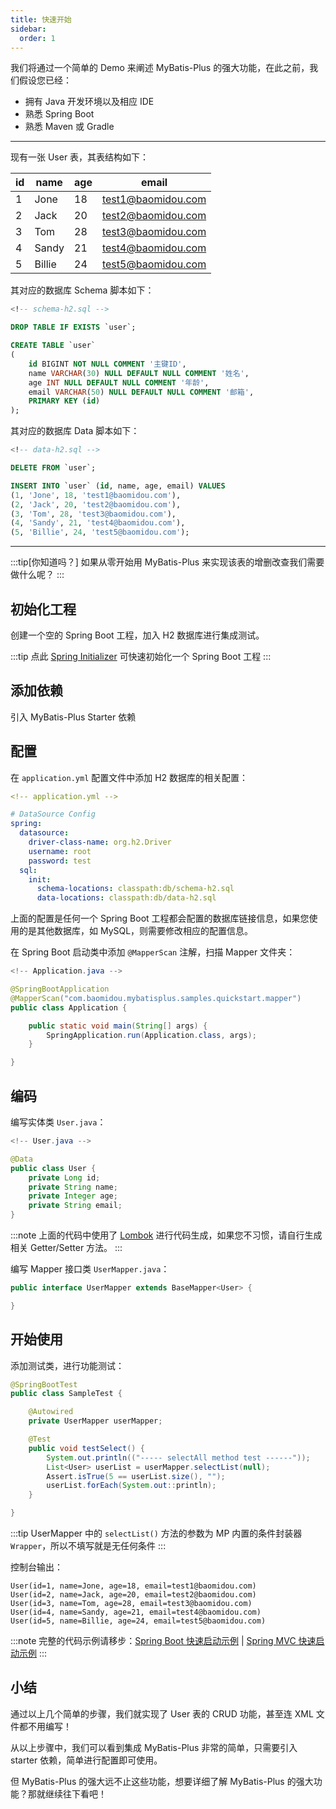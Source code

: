 ```yaml
---
title: 快速开始
sidebar:
  order: 1
---
```



我们将通过一个简单的 Demo 来阐述 MyBatis-Plus 的强大功能，在此之前，我们假设您已经：

- 拥有 Java 开发环境以及相应 IDE
- 熟悉 Spring Boot
- 熟悉 Maven 或 Gradle

---

现有一张 User 表，其表结构如下：

| id | name   | age | email              |
|----|--------|-----|--------------------|
| 1  | Jone   | 18  | test1@baomidou.com |
| 2  | Jack   | 20  | test2@baomidou.com |
| 3  | Tom    | 28  | test3@baomidou.com |
| 4  | Sandy  | 21  | test4@baomidou.com |
| 5  | Billie | 24  | test5@baomidou.com |

其对应的数据库 Schema 脚本如下：

```sql
<!-- schema-h2.sql -->

DROP TABLE IF EXISTS `user`;

CREATE TABLE `user`
(
    id BIGINT NOT NULL COMMENT '主键ID',
    name VARCHAR(30) NULL DEFAULT NULL COMMENT '姓名',
    age INT NULL DEFAULT NULL COMMENT '年龄',
    email VARCHAR(50) NULL DEFAULT NULL COMMENT '邮箱',
    PRIMARY KEY (id)
);
```

其对应的数据库 Data 脚本如下：

```sql
<!-- data-h2.sql -->

DELETE FROM `user`;

INSERT INTO `user` (id, name, age, email) VALUES
(1, 'Jone', 18, 'test1@baomidou.com'),
(2, 'Jack', 20, 'test2@baomidou.com'),
(3, 'Tom', 28, 'test3@baomidou.com'),
(4, 'Sandy', 21, 'test4@baomidou.com'),
(5, 'Billie', 24, 'test5@baomidou.com');
```

---

:::tip[你知道吗？]
如果从零开始用 MyBatis-Plus 来实现该表的增删改查我们需要做什么呢？
:::

## 初始化工程

创建一个空的 Spring Boot 工程，加入 H2 数据库进行集成测试。

:::tip
点此 [Spring Initializer](https://start.spring.io/#!type=maven-project&language=java&platformVersion=3.1.8&packaging=jar&jvmVersion=17&groupId=com.example&artifactId=demo&name=demo&description=Demo%20project%20for%20Spring%20Boot&packageName=com.example.demo&dependencies=h2) 可快速初始化一个 Spring Boot 工程
:::

## 添加依赖

引入 MyBatis-Plus Starter 依赖

<LastedDependency groupId="com.baomidou" artifactId="mybatis-plus-boot-starter"/>


## 配置

在 `application.yml` 配置文件中添加 H2 数据库的相关配置：

```yaml
<!-- application.yml -->

# DataSource Config
spring:
  datasource:
    driver-class-name: org.h2.Driver
    username: root
    password: test
  sql:
    init:
      schema-locations: classpath:db/schema-h2.sql
      data-locations: classpath:db/data-h2.sql
```

上面的配置是任何一个 Spring Boot 工程都会配置的数据库链接信息，如果您使用的是其他数据库，如 MySQL，则需要修改相应的配置信息。

在 Spring Boot 启动类中添加 `@MapperScan` 注解，扫描 Mapper 文件夹：

```java {2}
<!-- Application.java -->

@SpringBootApplication
@MapperScan("com.baomidou.mybatisplus.samples.quickstart.mapper")
public class Application {

    public static void main(String[] args) {
        SpringApplication.run(Application.class, args);
    }

}
```

## 编码

编写实体类 `User.java`：

```java
<!-- User.java -->

@Data
public class User {
    private Long id;
    private String name;
    private Integer age;
    private String email;
}
```

:::note
上面的代码中使用了 [Lombok](https://projectlombok.org/) 进行代码生成，如果您不习惯，请自行生成相关 Getter/Setter 方法。
:::


编写 Mapper 接口类 `UserMapper.java`：

```java
public interface UserMapper extends BaseMapper<User> {

}
```

## 开始使用

添加测试类，进行功能测试：

```java
@SpringBootTest
public class SampleTest {

    @Autowired
    private UserMapper userMapper;

    @Test
    public void testSelect() {
        System.out.println(("----- selectAll method test ------"));
        List<User> userList = userMapper.selectList(null);
        Assert.isTrue(5 == userList.size(), "");
        userList.forEach(System.out::println);
    }

}
```

:::tip
UserMapper 中的 `selectList()` 方法的参数为 MP 内置的条件封装器 `Wrapper`，所以不填写就是无任何条件
:::

控制台输出：

```log
User(id=1, name=Jone, age=18, email=test1@baomidou.com)
User(id=2, name=Jack, age=20, email=test2@baomidou.com)
User(id=3, name=Tom, age=28, email=test3@baomidou.com)
User(id=4, name=Sandy, age=21, email=test4@baomidou.com)
User(id=5, name=Billie, age=24, email=test5@baomidou.com)
```

:::note
完整的代码示例请移步：[Spring Boot 快速启动示例](https://github.com/baomidou/mybatis-plus-samples/tree/master/mybatis-plus-sample-quickstart) | [Spring MVC 快速启动示例](https://github.com/baomidou/mybatis-plus-samples/tree/master/mybatis-plus-sample-quickstart-springmvc)
:::

## 小结

通过以上几个简单的步骤，我们就实现了 User 表的 CRUD 功能，甚至连 XML 文件都不用编写！

从以上步骤中，我们可以看到集成 MyBatis-Plus 非常的简单，只需要引入 starter 依赖，简单进行配置即可使用。

但 MyBatis-Plus 的强大远不止这些功能，想要详细了解 MyBatis-Plus 的强大功能？那就继续往下看吧！
